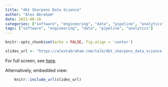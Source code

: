 ```yaml
---
title: "dbt Sharpens Data Science"
author: "Alex Abraham"
date: 2023-08-16
categories: ["software", "engineering", "data", "pipeline", "analytics"]
tags: ["software", "engineering", "data", "pipeline", "analytics"]
---
```


```r
knitr::opts_chunk$set(echo = FALSE, fig.align = 'center')

slides_url <- "https://alextabraham.com/talk/dbt_sharpens_data_science.html#1"

```

For full screen, see [here](`r slides_url`).

Alternatively, embedded view:

```r
    knitr::include_url(slides_url)
```